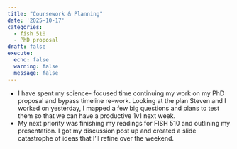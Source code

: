```yaml
---
title: "Coursework & Planning"
date: '2025-10-17'
categories:
  - fish 510
  - PhD proposal
draft: false
execute:
  echo: false
  warning: false
  message: false
---
```


-   I have spent my science- focused time continuing my work on my PhD proposal and bypass timeline re-work. Looking at the plan Steven and I worked on yesterday, I mapped a few big questions and plans to test them so that we can have a productive 1v1 next week.
-   My next priority was finishing my readings for FISH 510 and outlining my presentation. I got my discussion post up and created a slide catastrophe of ideas that I'll refine over the weekend.
